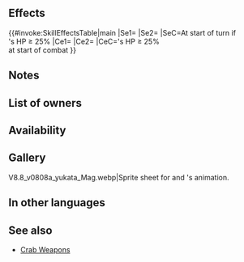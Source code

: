 {{Weapon Infobox
|tagid=SID_夏野菜の桶
|intID=4279
|image=wep_mg331
|exclusive=0
|weaponType=Colorless Tome
|cost=200
|might=8
|range=2
|effect=At start of turn, if unit's HP ≥ 25%, grants Atk+6 and "if unit initiates combat, unit makes a guaranteed follow-up attack" to unit for 1 turn.<br><br>At start of combat, if unit's HP ≥ 25%, grants Atk/Spd/Def/Res+4 to unit during combat and deals +X damage (X = number of【Bonus】 effects active on unit and foe, excluding stat bonuses, × 5; max 25; excluding area-of-effect Specials).<br><br>【Bonus】<br>All effects that last "for 1 turn" or "that turn only." Includes bonuses granted by a skill like Rally or Hone and positive status effects (extra movement or effects like Dominance).
|required=Elstone
|next=Juicy Bucketful+
|promotionRarity=5
|promotionTier=1
|properties=
}}
==Effects==
{{#invoke:SkillEffectsTable|main
|Se1={{Eft|Bonuses|Atk|6}}
|Se2={{SEt|Guaranteed Follow-Ups}}
|SeC=At start of turn if<br>{{Tgt|Unit}}'s HP ≥ 25%
|Ce1={{Eft|Temporary buffs|Atk/Spd/Def/Res|4}}
|Ce2={{Eft|Damage Boost|5 x {{Kp|Bonus}} effects<br>on {{Tgt|Unit}} '''&''' {{Tgt|Foe}}<br>(exc. {{SEt|Bonuses}})|max=25}}
|CeC={{Tgt|Unit}}'s HP ≥ 25%<br>at start of combat
}}
==Notes==
{{Bonuses}}
{{Guaranteed Follow-Ups}}
{{FlatDamageBoost|X (max: 25)}}
{{EffectfromBonus|nonStat=1|target=unit or foe|damage boost effect}}

==List of owners==
{{Skill Hero List}}
==Availability==
{{PassiveFocusList}}
{{PassiveDistributionList}}
{{PassiveCombatManualList}}
==Gallery==
<gallery>
V8.8_v0808a_yukata_Mag.webp|Sprite sheet for {{St|Fluttering Fan}} and {{PAGENAME}}'s animation.
</gallery>
==In other languages==
{{OtherLanguages
|japanese=夏野菜の桶
|german=Gemüseeimer
|spanishEU=Cesta vegetal
|spanishLA=Cesta jugosa
|french=Seau légumier
|italian=Frescura estiva
|chineseTW=夏季蔬菜的木水盆
|portuguese=Cesto apetitoso
}}
==See also==
{{See also skills|cond=(Description LIKE '%"if unit initiates combat, unit makes a guaranteed follow-up attack%for 1 turn%' OR Description LIKE '%for 1 turn%"if unit initiates combat, unit makes a guaranteed follow-up attack%' OR Description LIKE '% number of【Bonus】%effects active on unit and foe%') AND Exclusive='1' AND Name NOT LIKE '%crab+'}}
* [[Skill families/Weapons#Crab|Crab Weapons]]
{{Weapons Navbox}}